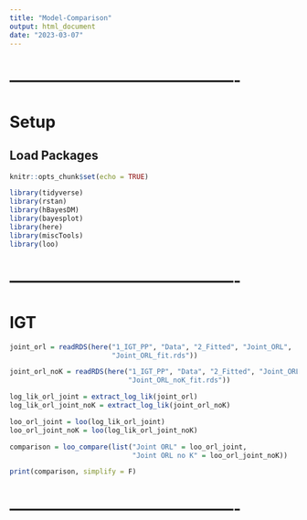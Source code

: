 ```yaml
---
title: "Model-Comparison"
output: html_document
date: "2023-03-07"
---
```




# -------------------------------------------
# Setup
## Load Packages
```r
knitr::opts_chunk$set(echo = TRUE)

library(tidyverse)
library(rstan)
library(hBayesDM)
library(bayesplot)
library(here)
library(miscTools)
library(loo)
```



# -------------------------------------------
# IGT
```r
joint_orl = readRDS(here("1_IGT_PP", "Data", "2_Fitted", "Joint_ORL",
                         "Joint_ORL_fit.rds"))

joint_orl_noK = readRDS(here("1_IGT_PP", "Data", "2_Fitted", "Joint_ORL_noK",
                             "Joint_ORL_noK_fit.rds"))
```



```r
log_lik_orl_joint = extract_log_lik(joint_orl)
log_lik_orl_joint_noK = extract_log_lik(joint_orl_noK)
```



```r
loo_orl_joint = loo(log_lik_orl_joint)
loo_orl_joint_noK = loo(log_lik_orl_joint_noK)
```



```r
comparison = loo_compare(list("Joint ORL" = loo_orl_joint,
                              "Joint ORL no K" = loo_orl_joint_noK))

print(comparison, simplify = F)
```



# -------------------------------------------
```r

```



















